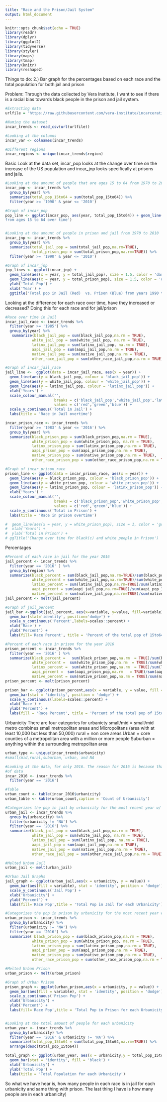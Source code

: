 ```yaml
---
title: "Race and the Prison/Jail System"
output: html_document
---
```


```r
knitr::opts_chunk$set(echo = TRUE)
library(readr)
library(dplyr)
library(ggplot2)
library(tidyverse)
library(styler)
library(maps)
library(tmap)
library(knitr)
library(reshape2)
```

Things to do:
2.) Bar graph for the percentages based on each race and the total population for both jail and prison


Problem:
Through the data collected by Vera Institute, I want to see if there is a racial bias towards black people in the
prison and jail system. 


```r
#Extracting data
urlfile = "https://raw.githubusercontent.com/vera-institute/incarceration-trends/master/incarceration_trends.csv"

#Naming the dataset
incar_trends <- read_csv(url(urlfile))

#Looking at the columns
incar_var <- colnames(incar_trends)

#Different regions
incar_regions <- unique(incar_trends$region)
```

Basic Look at the data set,
incar_pop looks at the change over time on the increase of the US population
and incar_jnp looks specifically at prisons and jails. 
```r
#Looking at the amount of people that are ages 15 to 64 from 1970 to 2010
incar_pop <- incar_trends %>%
  group_by(year) %>%
  summarize(total_pop_15to64 = sum(total_pop_15to64)) %>%
  filter(year >= '1990' & year <= '2010')

#Graph of incar_pop
pop_line <- ggplot(incar_pop, aes(year, total_pop_15to64)) + geom_line(color = 'darkgreen', size = 1.5) + labs(x = 'Year', y = 'Total Pop') + ggtitle ('Total population
from ages 15 to 64 over time')


#Looking at the amount of people in prison and jail from 1970 to 2010
incar_jnp <- incar_trends %>%
  group_by(year) %>%
  summarize(total_jail_pop = sum(total_jail_pop,na.rm=TRUE), 
            total_prison_pop = sum(total_prison_pop,na.rm=TRUE)) %>%
  filter(year >= '1990' & year <= '2010')

#Graph of incar_jnp
jnp_lines <- ggplot(incar_jnp) + 
  geom_line(aes(x = year, y = total_jail_pop), size = 1.5, color = 'darkred') +
  geom_line(aes(x = year, y = total_prison_pop), size = 1.5, color = 'darkblue') +
  ylab('Total Pop') +
  xlab('Year') +
  ggtitle('Total pop in Jail (Red)  vs. Prison (Blue) from years 1990 to 2010') 
```


Looking at the difference for each race over time, have they increased or decreased?
Doing this for each race and for jail/prison
```r
#Race over time in Jail
incar_jail_race <- incar_trends %>%
  filter(year >= '1985') %>%
  group_by(year) %>% 
   summarize(black_jail_pop = sum(black_jail_pop,na.rm = TRUE),
            white_jail_pop = sum(white_jail_pop, na.rm = TRUE),
            latinx_jail_pop = sum(latinx_jail_pop, na.rm = TRUE),
            aapi_jail_pop = sum(aapi_jail_pop,na.rm = TRUE),
            native_jail_pop = sum(native_jail_pop,na.rm = TRUE),
            other_race_jail_pop = sum(other_race_jail_pop,na.rm = TRUE))

#Graph of incar_jail_race
jail_line <-  ggplot(data = incar_jail_race, aes(x = year)) +
  geom_line(aes(y = black_jail_pop, colour = 'black_jail_pop')) +
  geom_line(aes(y = white_jail_pop, colour = 'white_jail_pop')) +
  geom_line(aes(y = latinx_jail_pop, colour = 'latinx_jail_pop')) +
  xlab('Years') +
  scale_colour_manual('',  
                      breaks = c('black_jail_pop','white_jail_pop','latinx_jail_pop'),
                      values = c('red','green','blue')) +
  scale_y_continuous('Total in Jail') +
  labs(title = 'Race in Jail overtime')

incar_prison_race <- incar_trends %>%
  filter(year >= '1983' & year <= '2016') %>%
  group_by(year) %>%
  summarize(black_prison_pop = sum(black_prison_pop,na.rm = TRUE),
            white_prison_pop = sum(white_prison_pop, na.rm = TRUE),
            latinx_prison_pop = sum(latinx_prison_pop,na.rm = TRUE),
            aapi_prison_pop = sum(aapi_prison_pop,na.rm = TRUE),
            native_prison_pop = sum(native_prison_pop,na.rm = TRUE), 
            other_race_prison_pop = sum(other_race_prison_pop,na.rm = TRUE))

#Graph of incar_prison_race
prison_line <- ggplot(data = incar_prison_race, aes(x = year)) +
  geom_line(aes(y = black_prison_pop, colour = 'black_prison_pop')) +
  geom_line(aes(y = white_prison_pop, colour = 'white_prison_pop')) +
  geom_line(aes(y = latinx_prison_pop, colour = 'latinx_prison_pop')) +
  xlab('Years') + 
  scale_colour_manual('',  
                      breaks = c('black_prison_pop','white_prison_pop','latinx_prison_pop'),
                      values = c('red','green','blue')) +
  scale_y_continuous('Total in Prison') +
  labs(title = 'Race in prison overtime')

#  geom_line(aes(x = year, y = white_prison_pop), size = 1, color = 'green') +
#  xlab('Years') +
#  ylab('Total in Prison') +
# ggTitle('Change over time for black(c) and white people in Prison')

```

Percentages
```r
#Percent of each race in jail for the year 2016
jail_percent <- incar_trends %>%
  filter(year == '2016' ) %>% 
  group_by(region) %>%
  summarize(black_percent = sum(black_jail_pop,na.rm=TRUE)/sum(black_pop_15to64,na.rm = TRUE),
            white_percent = sum(white_jail_pop,na.rm=TRUE)/sum(white_pop_15to64,na.rm = TRUE),
            latinx_percent = sum(latinx_jail_pop,na.rm=TRUE)/sum(latinx_pop_15to64,na.rm = TRUE), 
            aapi_percent = sum(aapi_jail_pop,na.rm=TRUE)/sum(aapi_pop_15to64,na.rm=TRUE),
            native_percent = sum(native_jail_pop,na.rm=TRUE)/sum(native_pop_15to64,na.rm=TRUE)) 
jail_percent <- melt(jail_percent)

#Graph of jail_percent
jail_bar <-ggplot(jail_percent, aes(x=variable, y=value, fill=variable)) +
  geom_bar(stat='identity', position='dodge') + 
  scale_y_continuous('Percent',labels=scales::percent) + 
  xlab('Race') + 
  ylab('Percent') + 
  labs(fill='Race Percent', title = 'Percent of the total pop of 15to64 for each race that are in Jail')

#Percent of each race in prison for the year 2016
prison_percent <- incar_trends %>% 
  filter(year == '2016' ) %>%
  summarize(black_percent =   sum(black_prison_pop,na.rm  = TRUE)/sum(black_pop_15to64,na.rm=TRUE),
            white_percent =  sum(white_prison_pop,na.rm  = TRUE)/sum(white_pop_15to64,na.rm=TRUE),
            latinx_percent =  sum(white_prison_pop,na.rm  = TRUE)/sum(latinx_pop_15to64,na.rm=TRUE),
            aapi_percent =  sum(aapi_prison_pop,na.rm   = TRUE)/sum(aapi_pop_15to64,na.rm=TRUE),
            native_percent = sum(native_prison_pop,na.rm = TRUE)/sum(native_pop_15to64,na.rm=TRUE))
prison_percent <- melt(prison_percent)

prison_bar <- ggplot(prison_percent,aes(x = variable, y = value, fill = variable)) + 
  geom_bar(stat = 'identity', position = 'dodge') + 
  scale_y_continuous(labels=scales::percent) +
  xlab('Race') +
  ylab('Percent') +
  labs(fill = 'Race Percent', title = 'Percent of the total pop of 15to64 for each race that are in Prison')

```

Urbanicity
There are four categories for urbanicty
small/mid = small/mid metro combines small metropolitan areas and Micropolitans (area with at least 10,000 but less than 50,000) 
rural = non core areas
Urban = core counties of a metropolitan area with a million or more people
Suburban = anything within the surrounding metropolitan area

```r
urban_type <- unique(incar_trends$urbanicity)
#small/mid,rural,suburban, urban, and NA

#Looking at the data, for only 2016. The reason for 2016 is because that is the latest date with the most amount
#of data
incar_2016 <- incar_trends %>%
  filter(year == '2016') 

#Table
urban_count <- table(incar_2016$urbanicity)
urban_table <- kable(urban_count,caption = 'Count of Urbanicity')

#Categorizes the pop in jail by urbanicity for the most recent year w/ data
urban_jail <- incar_trends %>%
  group_by(urbanicity) %>%
  filter(urbanicity != 'NA') %>%
  filter(year == '2016') %>%
  summarize(black_jail_pop = sum(black_jail_pop,na.rm = TRUE),
            white_jail_pop = sum(white_jail_pop, na.rm = TRUE),
            latinx_jail_pop = sum(latinx_jail_pop, na.rm = TRUE),
            aapi_jail_pop = sum(aapi_jail_pop,na.rm = TRUE),
            native_jail_pop = sum(native_jail_pop,na.rm = TRUE),
            other_race_jail_pop = sum(other_race_jail_pop,na.rm = TRUE))

#Melted Urban Jail
urban_jail <- melt(urban_jail)

#Urban Jail Graphs
jail_graph <- ggplot(urban_jail,aes(x = urbanicity, y = value)) +
  geom_bar(aes(fill = variable), stat = 'identity', position = 'dodge') +
  scale_y_continuous('Jail Pop') + 
  xlab('Urbanicity') + 
  ylab('Percent') + 
  labs(fill='Race Pop',title = 'Total Pop in Jail for each Urbanicity')

#Categorizes the pop in prison by urbanicity for the most recent year w/ data
urban_prison <- incar_trends %>%
  group_by(urbanicity) %>%
  filter(urbanicity != 'NA') %>%
  filter(year == '2016') %>%
  summarize( black_prison_pop = sum(black_prison_pop,na.rm = TRUE),
            white_prison_pop = sum(white_prison_pop, na.rm = TRUE),
            latinx_prison_pop = sum(latinx_prison_pop,na.rm = TRUE),
            aapi_prison_pop = sum(aapi_prison_pop,na.rm = TRUE),
            native_prison_pop = sum(native_prison_pop,na.rm = TRUE), 
            other_race_prison_pop = sum(other_race_prison_pop,na.rm = TRUE)) 

#Melted Urban Prison
urban_prison <- melt(urban_prison)

#Graph of Urban Prison
prison_graph <- ggplot(urban_prison,aes(x = urbanicity, y = value)) +
  geom_bar(aes(fill = variable), stat = 'identity', position = 'dodge') +
  scale_y_continuous('Prison Pop') + 
  xlab('Urbanicity') + 
  ylab('Percent') + 
  labs(fill='Race Pop',title = 'Total Pop in Prison for each Urbanicity')


#Looking at the total amount of people for each urbanicity
urban_year <- incar_trends %>%
  group_by(urbanicity) %>%
  filter(year == '2016' & urbanicity != 'NA') %>%
  summarize(total_pop_15to64 = sum(total_pop_15to64,na.rm=TRUE)) %>%
  arrange(desc(total_pop_15to64))

total_graph <- ggplot(urban_year, aes(x = urbanicity,y = total_pop_15to64)) +
  geom_bar(stat = 'identity', fill = 'black') + 
  xlab('Urbanicity') + 
  ylab('Total Pop') +
  labs(title = 'Total Population for each Urbanicity')
```

So what we have hear is, how many people in each race is in jail for each urbanicity and same thing with prison.
The last thing I have is how many people are in each urbanicity) 



